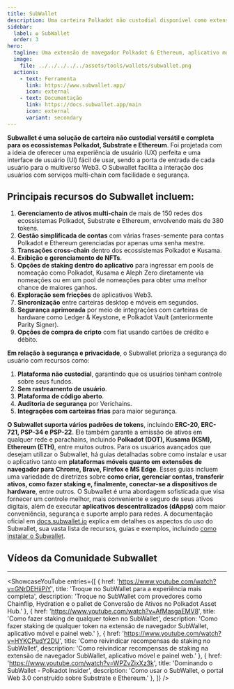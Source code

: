 ```yaml
---
title: SubWallet
description: Uma carteira Polkadot não custodial disponível como extensão de navegador e aplicativo móvel.
sidebar:
  label: ✪ SubWallet
  order: 3
hero:
  tagline: Uma extensão de navegador Polkadot & Ethereum, aplicativo móvel e painel web.
  image: 
    file: ../../../../../assets/tools/wallets/subwallet.png
  actions:
    - text: Ferramenta
      link: https://www.subwallet.app/
      icon: external
    - text: Documentação
      link: https://docs.subwallet.app/main
      icon: external
      variant: secondary
---
```



**Subwallet é uma solução de carteira não custodial versátil e completa para os ecossistemas Polkadot, Substrate e Ethereum**. Foi projetada com a ideia de oferecer uma experiência de usuário (UX) perfeita e uma interface de usuário (UI) fácil de usar, sendo a porta de entrada de cada usuário para o multiverso Web3. O Subwallet facilita a interação dos usuários com serviços multi-chain com facilidade e segurança.

## Principais recursos do Subwallet incluem:
1. **Gerenciamento de ativos multi-chain** de mais de 150 redes dos ecossistemas Polkadot, Substrate e Ethereum, envolvendo mais de 380 tokens.
2. **Gestão simplificada de contas** com várias frases-semente para contas Polkadot e Ethereum gerenciadas por apenas uma senha mestre.
3. **Transações cross-chain** dentro dos ecossistemas Polkadot e Kusama.
4. **Exibição e gerenciamento de NFTs**.
5. **Opções de staking dentro do aplicativo** para ingressar em pools de nomeação como Polkadot, Kusama e Aleph Zero diretamente via nomeações ou em um pool de nomeações para obter uma melhor chance de maiores ganhos.
6. **Exploração sem fricções** de aplicativos Web3.
7. **Sincronização** entre carteiras desktop e móveis em segundos.
8. **Segurança aprimorada** por meio de integrações com carteiras de hardware como Ledger & Keystone, e Polkadot Vault (anteriormente Parity Signer).
9. **Opções de compra de cripto** com fiat usando cartões de crédito e débito.

**Em relação à segurança e privacidade**, o Subwallet prioriza a segurança do usuário com recursos como:
1. **Plataforma não custodial**, garantindo que os usuários tenham controle sobre seus fundos.
2. **Sem rastreamento de usuário**.
3. **Plataforma de código aberto**.
4. **Auditoria de segurança** por Verichains.
5. **Integrações com carteiras frias** para maior segurança.

**O Subwallet suporta vários padrões de tokens**, incluindo **ERC-20, ERC-721, PSP-34 e PSP-22**. Ele também garante a emissão de ativos em qualquer rede e parachains, incluindo **Polkadot (DOT), Kusama (KSM), Ethereum (ETH)**, entre muitos outros.
Para os usuários avançados que desejam utilizar o Subwallet, há guias detalhadas sobre como instalar e usar o aplicativo tanto em **plataformas móveis quanto em extensões de navegador para** **Chrome, Brave, Firefox e MS Edge**.
Esses guias incluem uma variedade de diretrizes sobre **como criar, gerenciar contas, transferir ativos, como fazer staking e, finalmente, conectar-se a dispositivos de hardware**, entre outros.
O Subwallet é uma abordagem sofisticada que visa fornecer um controle melhor, mais conveniente e seguro de seus ativos digitais, além de executar **aplicativos descentralizados (dApps)** com maior conveniência, segurança e suporte amplo para redes. A documentação oficial em [docs.subwallet.io](https://docs.subwallet.app/) explica em detalhes os aspectos do uso do Subwallet, sua vasta lista de recursos, guias e exemplos, incluindo [como instalar o Subwallet](https://docs.subwallet.app/main/extension-user-guide/getting-started/install-subwallet).

## Vídeos da Comunidade Subwallet
------------
<ShowcaseYouTube
  entries={[
        {
      href: 'https://www.youtube.com/watch?v=GNrDEHiiPiY',
      title: 'Troque no SubWallet para a experiência mais completa',
      description: 'Troque no SubWallet com provedores como Chainflip, Hydration e o pallet de Conversão de Ativos no Polkadot Asset Hub.'
    },
        {
      href: 'https://www.youtube.com/watch?v=AfMasgaEMV8',
      title: 'Como fazer staking de qualquer token no SubWallet',
      description: 'Como fazer staking de qualquer token na extensão de navegador SubWallet, aplicativo móvel e painel web.'
    },
        {
      href: 'https://www.youtube.com/watch?v=HYKCPudY2DU',
      title: 'Como reivindicar recompensas de staking no SubWallet',
      description: 'Como reivindicar recompensas de staking na extensão de navegador SubWallet, aplicativo móvel e painel web.'
    },
    {
      href: 'https://www.youtube.com/watch?v=WPZvZixXz3k',
      title: 'Dominando o SubWallet - Polkadot Insider',
      description: 'Como usar o SubWallet, o portal Web 3.0 construído sobre Substrate e Ethereum.'
    },
  ]} />
